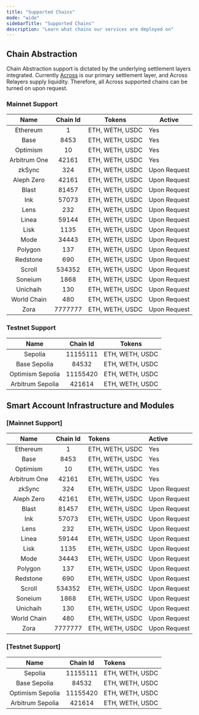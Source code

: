 ```yaml
---
title: "Supported Chains"
mode: "wide"
sidebarTitle: "Supported Chains"
description: "Learn what chains our services are deployed on"
---
```


## Chain Abstraction

Chain Abstraction support is dictated by the underlying settlement layers integrated. Currently [Across](across.to) is our primary settlement layer, and Across Relayers supply liquidity. Therefore, all Across supported chains can be turned on upon request.

### Mainnet Support

| Name         | Chain Id | Tokens          | Active       |
| :----------: | :------: | --------------- | ------------ |
| Ethereum     | 1        | ETH, WETH, USDC | Yes          |
| Base         | 8453     | ETH, WETH, USDC | Yes          |
| Optimism     | 10       | ETH, WETH, USDC | Yes          |
| Arbitrum One | 42161    | ETH, WETH, USDC | Yes          |
| zkSync       | 324      | ETH, WETH, USDC | Upon Request |
| Aleph Zero   | 42161    | ETH, WETH, USDC | Upon Request |
| Blast        | 81457    | ETH, WETH, USDC | Upon Request |
| Ink          | 57073    | ETH, WETH, USDC | Upon Request |
| Lens         | 232      | ETH, WETH, USDC | Upon Request |
| Linea        | 59144    | ETH, WETH, USDC | Upon Request |
| Lisk         | 1135     | ETH, WETH, USDC | Upon Request |
| Mode         | 34443    | ETH, WETH, USDC | Upon Request |
| Polygon      | 137      | ETH, WETH, USDC | Upon Request |
| Redstone     | 690      | ETH, WETH, USDC | Upon Request |
| Scroll       | 534352   | ETH, WETH, USDC | Upon Request |
| Soneium      | 1868     | ETH, WETH, USDC | Upon Request |
| Unichaih     | 130      | ETH, WETH, USDC | Upon Request |
| World Chain  | 480      | ETH, WETH, USDC | Upon Request |
| Zora         | 7777777  | ETH, WETH, USDC | Upon Request |

### Testnet Support

| Name             | Chain Id | Tokens          |
| :--------------: | :------: | --------------- |
| Sepolia          | 11155111 | ETH, WETH, USDC |
| Base Sepolia     | 84532    | ETH, WETH, USDC |
| Optimism Sepolia | 11155420 | ETH, WETH, USDC |
| Arbitrum Sepolia | 421614   | ETH, WETH, USDC |

## Smart Account Infrastructure and Modules

### [Mainnet Support]

| Name         | Chain Id | Tokens          | Active       |
| :----------: | :------: | :-------------- | :----------- |
| Ethereum     | 1        | ETH, WETH, USDC | Yes          |
| Base         | 8453     | ETH, WETH, USDC | Yes          |
| Optimism     | 10       | ETH, WETH, USDC | Yes          |
| Arbitrum One | 42161    | ETH, WETH, USDC | Yes          |
| zkSync       | 324      | ETH, WETH, USDC | Upon Request |
| Aleph Zero   | 42161    | ETH, WETH, USDC | Upon Request |
| Blast        | 81457    | ETH, WETH, USDC | Upon Request |
| Ink          | 57073    | ETH, WETH, USDC | Upon Request |
| Lens         | 232      | ETH, WETH, USDC | Upon Request |
| Linea        | 59144    | ETH, WETH, USDC | Upon Request |
| Lisk         | 1135     | ETH, WETH, USDC | Upon Request |
| Mode         | 34443    | ETH, WETH, USDC | Upon Request |
| Polygon      | 137      | ETH, WETH, USDC | Upon Request |
| Redstone     | 690      | ETH, WETH, USDC | Upon Request |
| Scroll       | 534352   | ETH, WETH, USDC | Upon Request |
| Soneium      | 1868     | ETH, WETH, USDC | Upon Request |
| Unichaih     | 130      | ETH, WETH, USDC | Upon Request |
| World Chain  | 480      | ETH, WETH, USDC | Upon Request |
| Zora         | 7777777  | ETH, WETH, USDC | Upon Request |

### [Testnet Support]

| Name             | Chain Id | Tokens          |
| :--------------: | :------: | :-------------- |
| Sepolia          | 11155111 | ETH, WETH, USDC |
| Base Sepolia     | 84532    | ETH, WETH, USDC |
| Optimism Sepolia | 11155420 | ETH, WETH, USDC |
| Arbitrum Sepolia | 421614   | ETH, WETH, USDC |
